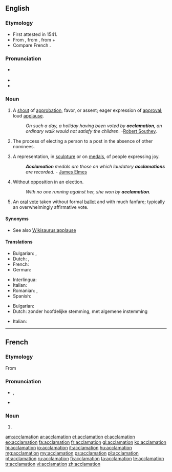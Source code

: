==English==

===Etymology===
* First attested in 1541.
* From {{etyl|la}} {{term|acclamatio|acclāmātiō|calling, exclamation, shout of approval|lang=la}}, from {{term|acclamo||shout approval or disapproval of, shout out at|lang=la}}, from {{term|ad||toward|lang=la}} + {{term|clamo||cry out|lang=la}}
* Compare French {{term|acclamation|lang=fr}}.

===Pronunciation===
* {{a|US}} {{IPA|/æk.lə.ˈmeɪ.ʃən/}}
* {{rhymes|eɪʃən}}
* {{homophones|acclimation}}

===Noun===
{{en-noun}}

# A [[shout]] of [[approbation]], favor, or assent; eager expression of [[approval]]; loud [[applause]].
#: ''On such a day, a holiday having been voted by '''acclamation''', an ordinary walk would not satisfy the children.'' -[[w:Robert Southey|Robert Southey]].
# The process of electing a person to a post in the absence of other nominees.
# {{context|art}} A representation, in [[sculpture]] or on [[medals]], of people expressing joy.
#: '''''Acclamation''' medals are those on which laudatory '''acclamations''' are recorded.'' - [[w:James Elmes|James Elmes]]
# {{context|Canada|political}} Without opposition in an election.
#: ''With no one running against her, she won by '''acclamation'''''.
# {{context|political}} An [[oral]] [[vote]] taken without formal [[ballot]] and with much fanfare; typically an overwhelmingly affirmative vote.

====Synonyms====
* See also [[Wikisaurus:applause]]

====Translations====
{{trans-top|applause}}
* Bulgarian: {{t|bg|приветстване}},  {{t|bg|аплодисменти}}
* Dutch: {{t|nl|gejuich}}, {{t|nl|acclamatie}}
* French: {{t+|fr|acclamation}}
* German: {{t|de|Zuruf}}
{{trans-mid}}
* Interlingua: {{t|ia|acclamation}}
* Italian: {{t|it|acclamazione|f}}
* Romanian: {{t|ro|aclamare}}, {{t|ro|aclamație}}
* Spanish: {{t|es|aclamación}}
{{trans-bottom}}

{{trans-top|election of a standby}}
* Bulgarian: {{t|bg|провъзгласяване}}
* Dutch: zonder hoofdelijke stemming, met algemene instemming
{{trans-mid}}
* Italian: {{t|it|acclamazione |f}}
{{trans-bottom}}

{{trans-top|antique}}
{{trans-mid}}
{{trans-bottom}}

----

==French==

===Etymology===
From {{etyl|la|fr}}

===Pronunciation===
* {{IPA|/aklamasjɔ̃/|lang=fr}}, {{X-SAMPA|/aklamasjO~/}}
* {{audio|Fr-acclamation.ogg|Audio}}

===Noun===
{{fr-noun|f}}

# {{l|en|acclamation}}

[[am:acclamation]]
[[ar:acclamation]]
[[et:acclamation]]
[[el:acclamation]]
[[eo:acclamation]]
[[fa:acclamation]]
[[fr:acclamation]]
[[gl:acclamation]]
[[ko:acclamation]]
[[hi:acclamation]]
[[io:acclamation]]
[[it:acclamation]]
[[hu:acclamation]]
[[mg:acclamation]]
[[my:acclamation]]
[[ps:acclamation]]
[[pl:acclamation]]
[[pt:acclamation]]
[[ru:acclamation]]
[[fi:acclamation]]
[[ta:acclamation]]
[[te:acclamation]]
[[tr:acclamation]]
[[vi:acclamation]]
[[zh:acclamation]]